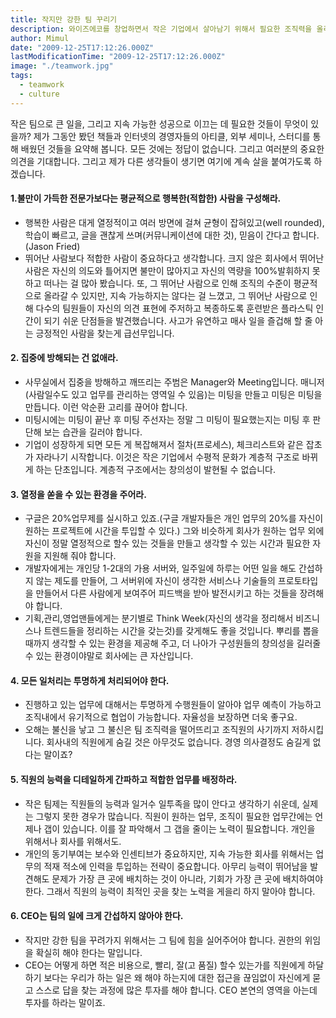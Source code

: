 ```yaml
---
title: 작지만 강한 팀 꾸리기
description: 와이즈에코를 창업하면서 작은 기업에서 살아남기 위해서 필요한 조직력을 올리기 위한 방법들 고민한 내용 정리함.
author: Mimul
date: "2009-12-25T17:12:26.000Z"
lastModificationTime: "2009-12-25T17:12:26.000Z"
image: "./teamwork.jpg"
tags:
  - teamwork
  - culture
---
```

작은 팀으로 큰 일을, 그리고 지속 가능한 성공으로 이끄는 데 필요한 것들이 무엇이 있을까? 제가 그동안 봤던 책들과 인터넷의 경영자들의 아티클, 외부 세미나, 스터디를 통해 배웠던 것들을 요약해 봅니다.
모든 것에는 정답이 없습니다. 그리고 여러분의 중요한 의견을 기대합니다. 그리고 제가 다른 생각들이 생기면 여기에 계속 살을 붙여가도록 하겠습니다.

#### 1.불만이 가득한 전문가보다는 평균적으로 행복한(적합한) 사람을 구성해라.

 - 행복한 사람은 대게 열정적이고 여러 방면에 걸쳐 균형이 잡혀있고(well rounded), 학습이 빠르고, 글을 괜찮게 쓰며(커뮤니케이션에 대한 것), 믿음이 간다고 합니다.(Jason Fried)
 - 뛰어난 사람보다 적합한 사람이 중요하다고 생각합니다. 크지 않은 회사에서 뛰어난 사람은 자신의 의도와 틀어지면 불만이 많아지고 자신의 역량을 100%발휘하지 못하고 떠나는 걸 많아 봤습니다. 또, 그 뛰어난 사람으로 인해 조직의 수준이 평균적으로 올라갈 수 있지만, 지속 가능하지는 않다는 걸 느꼈고, 그 뛰어난 사람으로 인해 다수의 팀원들이 자신의 의견 표현에 주저하고 복종하도록 훈련받은 플라스틱 인간이 되기 쉬운 단점들을 발견했습니다. 사고가 유연하고 매사 일을 즐겁해 할 줄 아는 긍정적인 사람을 찾는게 급선무입니다.

#### 2. 집중에 방해되는 건 없애라.

 - 사무실에서 집중을 방해하고 깨뜨리는 주범은 Manager와 Meeting입니다. 매니저(사람일수도 있고 업무를 관리하는 영역일 수 있음)는 미팅을 만들고 미팅은 미팅을 만듭니다. 이런 악순환 고리를 끊어야 합니다.
 - 미팅시에는 미팅이 끝난 후 미팅 주선자는 정말 그 미팅이 필요했는지는 미팅 후 판단해 보는 습관을 길러야 합니다.
 - 기업이 성장하게 되면 모든 게 복잡해져서 절차(프로세스), 체크리스트와 같은 잡초가 자라나기 시작합니다. 이것은 작은 기업에서 수평적 문화가 계층적 구조로 바뀌게 하는 단초입니다. 계층적 구조에서는 창의성이 발현될 수 없습니다.

#### 3. 열정을 쏟을 수 있는 환경을 주어라.

 - 구글은 20%업무제를 실시하고 있죠.(구글 개발자들은 개인 업무의 20%를 자신이 원하는 프로젝트에 시간을 투입할 수 있다.) 그와 비슷하게 회사가 원하는 업무 외에 자신이 정말 열정적으로 할수 있는 것들을 만들고 생각할 수 있는 시간과 필요한 자원을 지원해 줘야 합니다.
 - 개발자에게는 개인당 1-2대의 가용 서버와, 일주일에 하루는 어떤 일을 해도 간섭하지 않는 제도를 만들어, 그 서버위에 자신이 생각한 서비스나 기술들의 프로토타입을 만들어서 다른 사람에게 보여주어 피드백을 받아 발전시키고 하는 것들을 장려해야 합니다.
- 기획,관리,영업맨들에게는 분기별로 Think Week(자신의 생각을 정리해서 비즈니스나 트렌드들을 정리하는 시간을 갖는것)를 갖게해도 좋을 것입니다. 뿌리를 뽑을 때까지 생각할 수 있는 환경을 제공해 주고,  더 나아가 구성원들의 창의성을 길러줄 수 있는 환경이야말로 회사에는 큰 자산입니다.

#### 4. 모든 일처리는 투명하게 처리되어야 한다.

 - 진행하고 있는 업무에 대해서는 투명하게 수행원들이 알아야 업무 예측이 가능하고 조직내에서 유기적으로 협업이 가능합니다. 자율성을 보장하면 더욱 좋구요.
 - 오해는 불신을 낳고 그 불신은 팀 조직력을 떨어뜨리고 조직원의 사기까지 저하시킵니다. 회사내의 직원에게 숨길 것은 아무것도 없습니다. 경영 의사결정도 숨길게 없다는 말이죠?

#### 5. 직원의 능력을 디테일하게 간파하고 적합한 업무를 배정하라.

 - 작은 팀제는 직원들의 능력과 일거수 일투족을 많이 안다고 생각하기 쉬운데, 실제는 그렇지 못한 경우가 많습니다. 직원이 원하는 업무, 조직이 필요한 업무간에는 언제나 갭이 있습니다. 이를 잘 파악해서 그 갭을 줄이는 노력이 필요합니다. 개인을 위해서나 회사를 위해서도.
 - 개인의 동기부여는 보수와 인센티브가 중요하지만, 지속 가능한 회사를 위해서는 업무의 적재 적소에 인력을 투입하는 전략이 중요합니다. 아무리 능력이 뛰어남을 발견해도 문제가 가장 큰 곳에 배치하는 것이 아니라, 기회가 가장 큰 곳에 배치하여야 한다. 그래서 직원의 능력이 최적인 곳을 찾는 노력을 게을리 하지 말아야 합니다.

#### 6. CEO는 팀의 일에 크게 간섭하지 않아야 한다.

 - 작지만 강한 팀을 꾸려가지 위해서는 그 팀에 힘을 실어주어야 합니다. 권한의 위임을 확실히 해야 한다는 말입니다.
 - CEO는 어떻게 하면 적은 비용으로, 빨리, 잘(고 품질) 할수 있는가를 직원에게 하달하기 보다는 우리가 하는 일은 왜 해야 하는지에 대한 접근을 끊임없이 자신에게 묻고 스스로 답을 찾는 과정에 많은 투자를 해야 합니다. CEO 본연의 영역을 아는데 투자를 하라는 말이죠.
